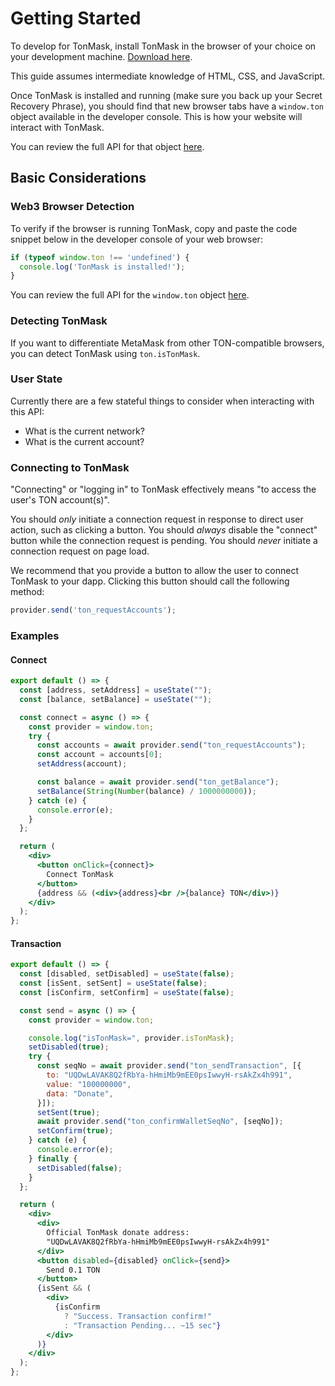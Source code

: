 
# Getting Started

To develop for TonMask, install TonMask in the browser of your choice on your development machine. [Download here](/#).

<Callout>This guide assumes intermediate knowledge of HTML, CSS, and JavaScript.</Callout>

Once TonMask is installed and running (make sure you back up your Secret Recovery Phrase), you should find that new
browser tabs have a `window.ton` object available in the developer console. This is how your website will interact with TonMask.

You can review the full API for that object [here](/docs/api-reference/ton-provider).

## Basic Considerations

### Web3 Browser Detection

To verify if the browser is running TonMask, copy and paste the code snippet below in the developer console of your web browser:

```js
if (typeof window.ton !== 'undefined') {
  console.log('TonMask is installed!');
}
```

You can review the full API for the `window.ton` object [here](/docs/api-reference/ton-provider).

### Detecting TonMask

If you want to differentiate MetaMask from other TON-compatible browsers, you can detect TonMask using `ton.isTonMask`.

### User State

Currently there are a few stateful things to consider when interacting with this API:

- What is the current network?
- What is the current account?

### Connecting to TonMask

"Connecting" or "logging in" to TonMask effectively means "to access the user's TON account(s)".

You should _only_ initiate a connection request in response to direct user action, such as clicking a button.
You should _always_ disable the "connect" button while the connection request is pending. You should _never_
initiate a connection request on page load.

We recommend that you provide a button to allow the user to connect TonMask to your dapp. Clicking this button
should call the following method:

```js
provider.send('ton_requestAccounts');
```

### Examples

#### Connect

```jsx
export default () => {
  const [address, setAddress] = useState("");
  const [balance, setBalance] = useState("");

  const connect = async () => {
    const provider = window.ton;
    try {
      const accounts = await provider.send("ton_requestAccounts");
      const account = accounts[0];
      setAddress(account);

      const balance = await provider.send("ton_getBalance");
      setBalance(String(Number(balance) / 1000000000));
    } catch (e) {
      console.error(e);
    }
  };

  return (
    <div>
      <button onClick={connect}>
        Connect TonMask
      </button>
      {address && (<div>{address}<br />{balance} TON</div>)}
    </div>
  );
};

```

<Connect />

#### Transaction

```jsx
export default () => {
  const [disabled, setDisabled] = useState(false);
  const [isSent, setSent] = useState(false);
  const [isConfirm, setConfirm] = useState(false);

  const send = async () => {
    const provider = window.ton;

    console.log("isTonMask=", provider.isTonMask);
    setDisabled(true);
    try {
      const seqNo = await provider.send("ton_sendTransaction", [{
        to: "UQDwLAVAK8Q2fRbYa-hHmiMb9mEE0psIwwyH-rsAkZx4h991",
        value: "100000000",
        data: "Donate",
      }]);
      setSent(true);
      await provider.send("ton_confirmWalletSeqNo", [seqNo]);
      setConfirm(true);
    } catch (e) {
      console.error(e);
    } finally {
      setDisabled(false);
    }
  };

  return (
    <div>
      <div>
        Official TonMask donate address:
        "UQDwLAVAK8Q2fRbYa-hHmiMb9mEE0psIwwyH-rsAkZx4h991"
      </div>
      <button disabled={disabled} onClick={send}>
        Send 0.1 TON
      </button>
      {isSent && (
        <div>
          {isConfirm
            ? "Success. Transaction confirm!"
            : "Transaction Pending... ~15 sec"}
        </div>
      )}
    </div>
  );
};

```

<Transaction />
